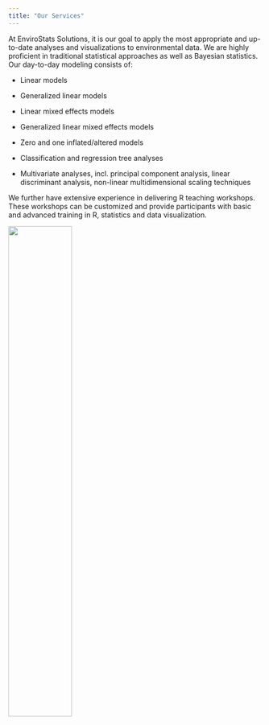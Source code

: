 ---
title: "Our Services"
---

At EnviroStats Solutions, it is our goal to apply the most appropriate and up-to-date analyses and visualizations to environmental data. We are highly proficient in traditional statistical approaches as well as Bayesian statistics. Our day-to-day modeling consists of:

-   Linear models

-   Generalized linear models

-   Linear mixed effects models

-   Generalized linear mixed effects models

-   Zero and one inflated/altered models

-   Classification and regression tree analyses

-   Multivariate analyses, incl. principal component analysis, linear discriminant analysis, non-linear multidimensional scaling techniques

We further have extensive experience in delivering R teaching workshops. These workshops can be customized and provide participants with basic and advanced training in R, statistics and data visualization.

![](images/envirostats_logo_transparent.png){fig-align="center" width="50%"}
